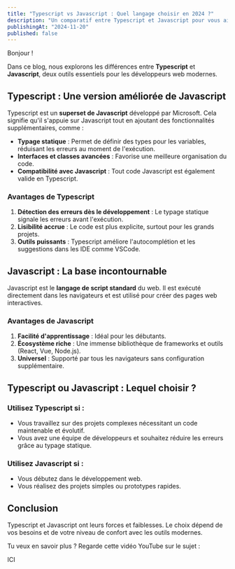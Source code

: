 ```yaml
---
title: "Typescript vs Javascript : Quel langage choisir en 2024 ?"
description: "Un comparatif entre Typescript et Javascript pour vous aider à choisir celui qui convient à vos projets."
publishingAt: "2024-11-20"
published: false
---
```


Bonjour !

Dans ce blog, nous explorons les différences entre **Typescript** et **Javascript**, deux outils essentiels pour les développeurs web modernes.

## Typescript : Une version améliorée de Javascript

Typescript est un **superset de Javascript** développé par Microsoft. Cela signifie qu'il s'appuie sur Javascript tout en ajoutant des fonctionnalités supplémentaires, comme :

- **Typage statique** : Permet de définir des types pour les variables, réduisant les erreurs au moment de l'exécution.
- **Interfaces et classes avancées** : Favorise une meilleure organisation du code.
- **Compatibilité avec Javascript** : Tout code Javascript est également valide en Typescript.

### Avantages de Typescript
1. **Détection des erreurs dès le développement** : Le typage statique signale les erreurs avant l'exécution.
2. **Lisibilité accrue** : Le code est plus explicite, surtout pour les grands projets.
3. **Outils puissants** : Typescript améliore l'autocomplétion et les suggestions dans les IDE comme VSCode.

## Javascript : La base incontournable

Javascript est le **langage de script standard** du web. Il est exécuté directement dans les navigateurs et est utilisé pour créer des pages web interactives. 

### Avantages de Javascript
1. **Facilité d'apprentissage** : Idéal pour les débutants.
2. **Écosystème riche** : Une immense bibliothèque de frameworks et outils (React, Vue, Node.js).
3. **Universel** : Supporté par tous les navigateurs sans configuration supplémentaire.

## Typescript ou Javascript : Lequel choisir ?

### Utilisez **Typescript** si :
- Vous travaillez sur des projets complexes nécessitant un code maintenable et évolutif.
- Vous avez une équipe de développeurs et souhaitez réduire les erreurs grâce au typage statique.

### Utilisez **Javascript** si :
- Vous débutez dans le développement web.
- Vous réalisez des projets simples ou prototypes rapides.

## Conclusion

Typescript et Javascript ont leurs forces et faiblesses. Le choix dépend de vos besoins et de votre niveau de confort avec les outils modernes.

Tu veux en savoir plus ? Regarde cette vidéo YouTube sur le sujet :

ICI
